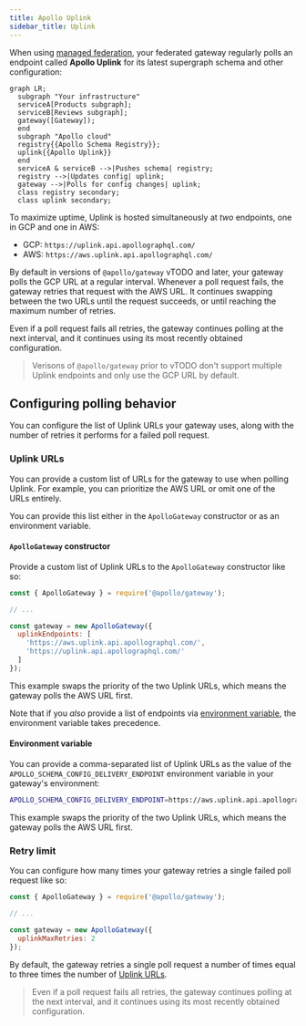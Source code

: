```yaml
---
title: Apollo Uplink
sidebar_title: Uplink
---
```


When using [managed federation](./overview/), your federated gateway regularly polls an endpoint called **Apollo Uplink** for its latest supergraph schema and other configuration:

```mermaid
graph LR;
  subgraph "Your infrastructure"
  serviceA[Products subgraph];
  serviceB[Reviews subgraph];
  gateway([Gateway]);
  end
  subgraph "Apollo cloud"
  registry{{Apollo Schema Registry}};
  uplink{{Apollo Uplink}}
  end
  serviceA & serviceB -->|Pushes schema| registry;
  registry -->|Updates config| uplink;
  gateway -->|Polls for config changes| uplink;
  class registry secondary;
  class uplink secondary;
```

To maximize uptime, Uplink is hosted simultaneously at _two_ endpoints, one in GCP and one in AWS:

* GCP: `https://uplink.api.apollographql.com/`
* AWS: `https://aws.uplink.api.apollographql.com/`

By default in versions of `@apollo/gateway` vTODO and later, your gateway polls the GCP URL at a regular interval. Whenever a poll request fails, the gateway retries that request with the AWS URL. It continues swapping between the two URLs until the request succeeds, or until reaching the maximum number of retries.

Even if a poll request fails all retries, the gateway continues polling at the next interval, and it continues using its most recently obtained configuration.

> Verisons of `@apollo/gateway` prior to vTODO don't support multiple Uplink endpoints and only use the GCP URL by default.

## Configuring polling behavior

You can configure the list of Uplink URLs your gateway uses, along with the number of retries it performs for a failed poll request.

### Uplink URLs

You can provide a custom list of URLs for the gateway to use when polling Uplink. For example, you can prioritize the AWS URL or omit one of the URLs entirely.

You can provide this list either in the `ApolloGateway` constructor or as an environment variable.

#### `ApolloGateway` constructor

Provide a custom list of Uplink URLs to the `ApolloGateway` constructor like so:

```js
const { ApolloGateway } = require('@apollo/gateway');

// ...

const gateway = new ApolloGateway({
  uplinkEndpoints: [
    'https://aws.uplink.api.apollographql.com/',
    'https://uplink.api.apollographql.com/'
  ]
});
```

This example swaps the priority of the two Uplink URLs, which means the gateway polls the AWS URL first.

Note that if you _also_ provide a list of endpoints via [environment variable](#environment-variable), the environment variable takes precedence.

#### Environment variable

You can provide a comma-separated list of Uplink URLs as the value of the `APOLLO_SCHEMA_CONFIG_DELIVERY_ENDPOINT` environment variable in your gateway's environment:

```bash
APOLLO_SCHEMA_CONFIG_DELIVERY_ENDPOINT=https://aws.uplink.api.apollographql.com/,https://uplink.api.apollographql.com/
```

This example swaps the priority of the two Uplink URLs, which means the gateway polls the AWS URL first.

### Retry limit

You can configure how many times your gateway retries a single failed poll request like so:

```js
const { ApolloGateway } = require('@apollo/gateway');

// ...

const gateway = new ApolloGateway({
  uplinkMaxRetries: 2
});
```

By default, the gateway retries a single poll request a number of times equal to three times the number of [Uplink URLs](#uplink-urls).

> Even if a poll request fails all retries, the gateway continues polling at the next interval, and it continues using its most recently obtained configuration.
